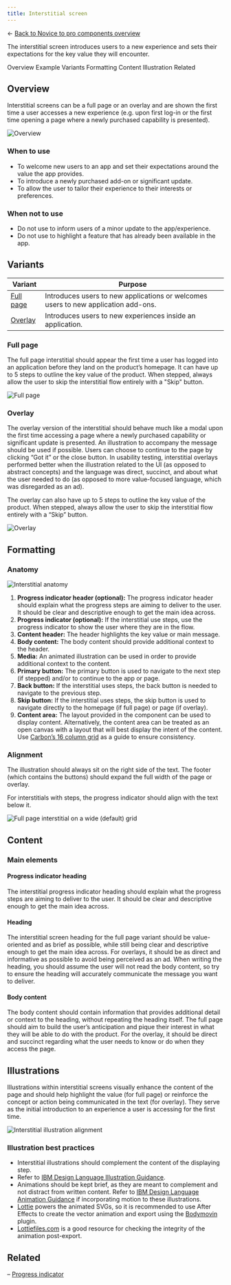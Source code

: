 ```yaml
---
title: Interstitial screen
---
```


← [Back to Novice to pro components overview](/novice-to-pro/components/overview)

<PageDescription>

The interstitial screen introduces users to a new experience and sets their expectations for the key value they will encounter. 

</PageDescription>

<AnchorLinks>
   <AnchorLink>Overview</AnchorLink>
   <AnchorLink>Example</AnchorLink>
   <AnchorLink>Variants</AnchorLink>
   <AnchorLink>Formatting</AnchorLink>
   <AnchorLink>Content</AnchorLink>
   <AnchorLink>Illustration</AnchorLink>
   <AnchorLink>Related</AnchorLink>
</AnchorLinks>


## Overview

Interstitial screens can be a full page or an overlay and are shown the first time a user accesses a new experience 
(e.g. upon first log-in or the first time opening a page where a newly purchased capability is presented).

<Row>
<Column colMd={8} colLg={8}>

![Overview](images/interstitial-01.png)

</Column>
</Row>

### When to use

- To welcome new users to an app and set their expectations around the value the app provides.
- To introduce a newly purchased add-on or significant update. 
- To allow the user to tailor their experience to their interests or preferences.

### When not to use

- Do not use to inform users of a minor update to the app/experience.
- Do not use to highlight a feature that has already been available in the app.



## Variants

| Variant                 | Purpose                                                                                                                           |
| ---------               | --------------------------------------------------------------------------------------------------------------------------------- |
| [Full page](#full-page) | Introduces users to new applications or welcomes users to new application add-ons.                                                                      |
| [Overlay](#overlay)     | Introduces users to new experiences inside an application. |


### Full page

The full page interstitial should appear the first time a user has logged into an application before they land on the product’s 
homepage. It can have up to 5 steps to outline the key value of the product. When stepped, always allow the user to skip the interstitial flow entirely with a "Skip" button.

<Row>
<Column colMd={12} colLg={12}>

![Full page](images/interstitial-03.png)

</Column>
</Row>

### Overlay

The overlay version of the interstitial should behave much like a modal upon the first time accessing a page where a newly purchased capability or significant update is presented. An illustration to accompany the message should be used if possible. Users can choose to continue to the page by clicking “Got it” or the close button. In usability testing, interstitial overlays performed better when the illustration related to the UI (as opposed to abstract concepts) and the language was direct, succinct, and about what the user needed to do (as opposed to more value-focused language, which was disregarded as an ad). 

The overlay can also have up to 5 steps to outline the key value of the product. When stepped, always allow the user to skip the interstitial flow entirely with a “Skip” button.

<Row>
<Column colMd={12} colLg={12}>

![Overlay](images/interstitial-04.png)

</Column>
</Row>


## Formatting

### Anatomy

<Row>
<Column colMd={12} colLg={12}>

![Interstitial anatomy](images/interstitial-05.png)

</Column>
</Row>

1. **Progress indicator header (optional):** The progress indicator header should explain what the progress steps are aiming to deliver to the user. It should be clear and descriptive enough to get the main idea across.
2. **Progress indicator (optional):** If the interstitial use steps, use the progress indicator to show the user where they are in the flow.
3. **Content header:** The header highlights the key value or main message. 
4. **Body content:** The body content should provide additional context to the header.
5. **Media:** An animated illustration can be used in order to provide additional context to the content.
6. **Primary button:** The primary button is used to navigate to the next step (if stepped) and/or to continue to the app or page.
7. **Back button:** If the interstitial uses steps, the back button is needed to navigate to the previous step.
8. **Skip button:** If the interstitial uses steps, the skip button is used to navigate directly to the homepage (if full page) or 
page (if overlay).
9. **Content area:**  The layout provided in the component can be used to display content. Alternatively, the content area can be treated as an open canvas with a layout that will best display the intent of the content. Use [Carbon’s 16 column grid](https://carbondesignsystem.com/guidelines/2x-grid/overview) as a guide to ensure consistency.

### Alignment

The illustration should always sit on the right side of the text. The footer (which contains the buttons) should expand 
the full width of the page or overlay.

For interstitials with steps, the progress indicator should align with the text below it.

<Row>
<Column colMd={12} colLg={12}>

![Full page interstitial on a wide (default) grid](images/interstitial-06.png)

</Column>
</Row>


## Content

### Main elements

#### Progress indicator heading
The interstitial progress indicator heading should explain what the progress steps are aiming to deliver to the user. It should be clear and descriptive enough to get the main idea across.

#### Heading
The interstitial screen heading for the full page variant should be value-oriented and as brief as possible, while still being clear and descriptive enough 
to get the main idea across. For overlays, it should be as direct and informative as possible to avoid being perceived as an ad. When writing the heading, 
you should assume the user will not read the body content, so try to ensure the heading will accurately communicate the message you want to deliver. 

#### Body content
The body content should contain information that provides additional detail or context to the heading, without repeating the heading itself. The full page should aim to build the user’s anticipation and pique their interest in what they will be able to do with the product. For the overlay, it should be direct and succinct regarding what the user needs to know or do when they access the page.


## Illustrations

Illustrations within interstitial screens visually enhance the content of the page and should help highlight the value (for full page) or reinforce the 
concept or action being communicated in the text (for overlay). They serve as the initial introduction to an experience a user is accessing for the first time. 

<Row>
<Column colMd={8} colLg={8}>

![Interstitial illustration alignment](images/interstitial-07.png)

</Column>
</Row>

### Illustration best practices

- Interstitial illustrations should complement the content of the displaying step.
- Refer to [IBM Design Language Illustration Guidance](https://www.ibm.com/design/language/illustration/overview/).
- Animations should be kept brief, as they are meant to complement and not distract from written content. Refer to 
[IBM Design Language Animation Guidance](https://www.ibm.com/design/language/animation/overview/) if incorporating motion to these 
illustrations. 
- [Lottie](https://airbnb.design/lottie/) powers the animated SVGs, so it is recommended to use After Effects to create the vector 
animation and export using the [Bodymovin](https://aescripts.com/bodymovin/) plugin.<br/>
- [Lottiefiles.com](https://lottiefiles.com/) is a good resource for checking the integrity of the animation post-export.


## Related

– [Progress indicator](https://carbondesignsystem.com/components/progress-indicator/usage/)
